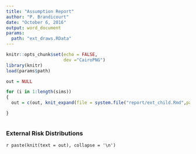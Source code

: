 ---
title: "Assumption Report"
author: "P. Brandicourt"
date: "October 6, 2016"
output: word_document
params:
  path: "ext_draws.RData"
---

```{r setup, include=FALSE}
knitr::opts_chunk$set(echo = FALSE,
                      dev ="CairoPNG")
library(knitr)
load(params$path)
```

```{r include = FALSE}
out = NULL

for (i in 1:length(sims))
{
  out = c(out, knit_expand(file = system.file("report/ext_child.Rmd",package = "prvm")))

}



```

### External Risk Distributions

`r paste(knit(text = out), collapse = '\n')`
